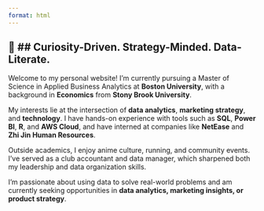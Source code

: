 ```yaml
---
format: html
---
```


<section id="about" class="animate-section">

# 👋 ## Curiosity-Driven. Strategy-Minded. Data-Literate.

Welcome to my personal website! I’m currently pursuing a Master of Science in Applied Business Analytics at **Boston University**, with a background in **Economics** from **Stony Brook University**.

My interests lie at the intersection of **data analytics**, **marketing strategy**, and **technology**. I have hands-on experience with tools such as **SQL**, **Power BI**, **R**, and **AWS Cloud**, and have interned at companies like **NetEase** and **Zhi Jin Human Resources**.

Outside academics, I enjoy anime culture, running, and community events. I’ve served as a club accountant and data manager, which sharpened both my leadership and data organization skills.

I'm passionate about using data to solve real-world problems and am currently seeking opportunities in **data analytics, marketing insights, or product strategy**.

</section>